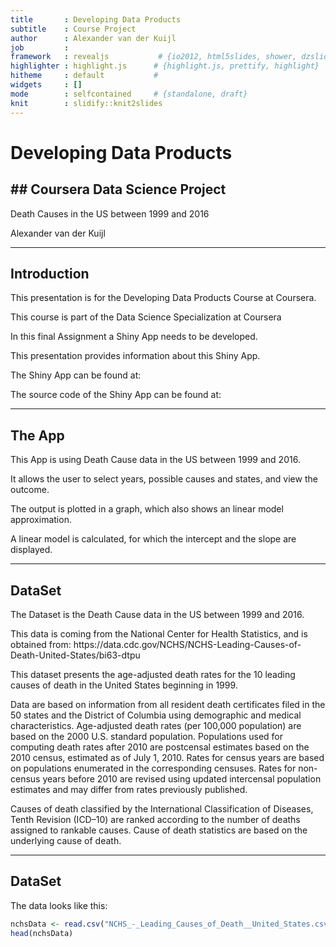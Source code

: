```yaml
---
title       : Developing Data Products
subtitle    : Course Project
author      : Alexander van der Kuijl
job         : 
framework   : revealjs           # {io2012, html5slides, shower, dzslides, ...}
highlighter : highlight.js      # {highlight.js, prettify, highlight}
hitheme     : default           # 
widgets     : []
mode        : selfcontained     # {standalone, draft}
knit        : slidify::knit2slides
---
```


<style>
.reveal h1 {
    font-size: 2em;
    text-align: left;
    padding-bottom: 10px;
}

.reveal h2 {
    font-size: 1.5em;
    text-align: left;
    padding-bottom: 10px;
}

.reveal p {
    font-size: 0.75em;
    text-align: left;
    padding-bottom: 10px;
}


</style>

# Developing Data Products
## Coursera Data Science Project
-------------------------------------


Death Causes in the US between 1999 and 2016


Alexander van der Kuijl

---

## Introduction

This presentation is for the Developing Data Products Course at Coursera.

This course is part of the Data Science Specialization at Coursera

In this final Assignment a Shiny App needs to be developed.

This presentation provides information about this Shiny App.

The Shiny App can be found at:

The source code of the Shiny App can be found at:

---

## The App

This App is using Death Cause data in the US between 1999 and 2016.

It allows the user to select years, possible causes and states, and view the outcome.

The output is plotted in a graph, which also shows an linear model approximation.

A linear model is calculated, for which the intercept and the slope are displayed.

---

## DataSet

The Dataset is the Death Cause data in the US between 1999 and 2016.

This data is coming from the National Center for Health Statistics, and is obtained from:
https://data.cdc.gov/NCHS/NCHS-Leading-Causes-of-Death-United-States/bi63-dtpu

This dataset presents the age-adjusted death rates for the 10 leading causes of death in the United States beginning in 1999.

Data are based on information from all resident death certificates filed in the 50 states and the District of Columbia using demographic and medical characteristics. Age-adjusted death rates (per 100,000 population) are based on the 2000 U.S. standard population. Populations used for computing death rates after 2010 are postcensal estimates based on the 2010 census, estimated as of July 1, 2010. Rates for census years are based on populations enumerated in the corresponding censuses. Rates for non-census years before 2010 are revised using updated intercensal population estimates and may differ from rates previously published.

Causes of death classified by the International Classification of Diseases, Tenth Revision (ICD–10) are ranked according to the number of deaths assigned to rankable causes. Cause of death statistics are based on the underlying cause of death.

---

## DataSet

The data looks like this:

```r
nchsData <- read.csv("NCHS_-_Leading_Causes_of_Death__United_States.csv")
head(nchsData)
```


